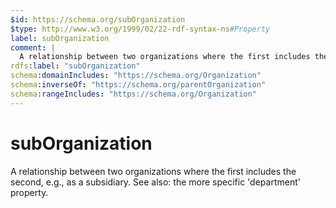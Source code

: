 ```yaml
---
$id: https://schema.org/subOrganization
$type: http://www.w3.org/1999/02/22-rdf-syntax-ns#Property
label: subOrganization
comment: |
  A relationship between two organizations where the first includes the second, e.g., as a subsidiary. See also: the more specific 'department' property.
rdfs:label: "subOrganization"
schema:domainIncludes: "https://schema.org/Organization"
schema:inverseOf: "https://schema.org/parentOrganization"
schema:rangeIncludes: "https://schema.org/Organization"
---
```


# subOrganization

A relationship between two organizations where the first includes the second, e.g., as a subsidiary. See also: the more specific 'department' property.

